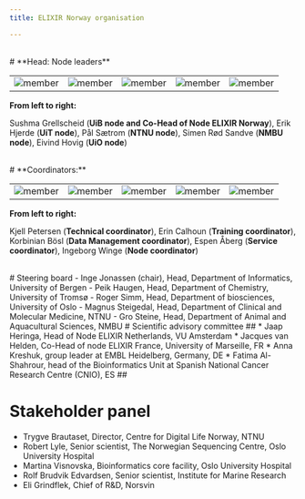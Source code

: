 ---
title: ELIXIR Norway organisation

---



<br />
# **Head: Node leaders**

||||||
:-:|:-:|:-:|:-:|:-:|
![member](../../assets/people/sushma.png)  | ![member](../../assets/people/erik-hjerde.png) | ![member](../../assets/people/paal-saetrom.png) | ![member](../../assets/people/simen-sandve.png) | ![member](../../assets/people/eivind-hovig.png) |


**From left to right:**

Sushma Grellscheid (**UiB node and Co-Head of Node ELIXIR Norway**), Erik Hjerde (**UiT node**), Pål Sætrom (**NTNU node**), Simen Rød Sandve (**NMBU node**), Eivind Hovig (**UiO node**)

<br />
# **Coordinators:**

||||||
:-:|:-:|:-:|:-:|:-:|
![member](../../assets/people/kjell-petersen.png)  | ![member](../../assets/people/erin-calhoun.png) | ![member](../../assets/people/korbinian.png) | ![member](../../assets/people/espen-aaberg.png) | ![member](../../assets/people/ingeborg-winge.png) |


**From left to right:**

Kjell Petersen (**Technical coordinator**), Erin Calhoun (**Training coordinator**), Korbinian Bösl (**Data Management coordinator**), Espen Åberg (**Service coordinator**), Ingeborg Winge (**Node coordinator**)

<br />
# Steering board
    - Inge Jonassen (chair), Head, Department of Informatics, University of Bergen
    - Peik Haugen, Head, Department of Chemistry, University of Tromsø
    - Roger Simm, Head, Department of biosciences, University of Oslo
    - Magnus Steigedal, Head, Department of Clinical and Molecular Medicine, NTNU
    - Gro Steine, Head, Department of Animal and Aquacultural Sciences, NMBU
# Scientific advisory committee
##
    * Jaap Heringa, Head of Node ELIXIR Netherlands, VU Amsterdam
    * Jacques van Helden, Co-Head of node ELIXIR France, University of Marseille, FR
    * Anna Kreshuk, group leader at EMBL Heidelberg, Germany, DE
    * Fatima Al-Shahrour, head of the Bioinformatics Unit at Spanish National Cancer Research Centre (CNIO), ES
##
<br />

# Stakeholder panel
  - Trygve Brautaset, Director, Centre for Digital Life Norway, NTNU
  - Robert Lyle, Senior scientist, The Norwegian Sequencing Centre, Oslo University Hospital
  - Martina Visnovska, Bioinformatics core facility, Oslo University Hospital
  - Rolf Brudvik Edvardsen, Senior scientist, Institute for Marine Research
  - Eli Grindflek, Chief of R&D, Norsvin 
